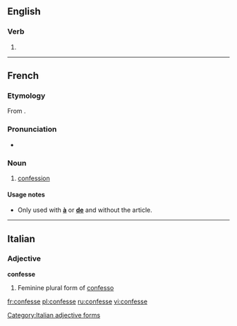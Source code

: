 ==English==

===Verb===
{{infl|en|verb}}

# {{obsolete spelling of|confess}}

----

==French==
===Etymology===
From {{term|confesser}}.

===Pronunciation===
*{{IPA|/kɔ̃fɛs/|lang=fr}}

===Noun===
{{fr-noun|f}}

# {{religion|lang=fr}} [[confession]]

====Usage notes====
*Only used with '''[[à]]''' or '''[[de]]''' and without the article.

----

==Italian==

===Adjective===
'''confesse''' {{f}}

# Feminine plural form of [[confesso]]

[[Category:Italian adjective forms]]

[[fr:confesse]]
[[pl:confesse]]
[[ru:confesse]]
[[vi:confesse]]